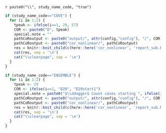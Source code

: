 <!-- ```{r, echo=FALSE} -->
<!-- here::i_am("cor_nonlinear/report.Rmd") -->
<!-- ``` -->

<!-- The only difference between this Rmd and the standalone Rmd is  -->
<!-- pathCoRoutput <- paste0("cor_nonlinear/", pathCoRoutput) -->


\counterwithin{table}{section}
\counterwithin{figure}{section}


<!-- these latex variables are used in report_sub -->
\newif\ifCOVE
\newif\ifENSEMBLE
`r paste0("\\", study_name_code, "true")` 


<!-- COVE -->

```r
if (study_name_code=="COVE") {
  for (i in 1:2) {
    tpeak <- ifelse(i==1, 29, 57)
    COR <- paste0("D", tpeak)
    special.note = ""
    pathCoRoutput <- paste0("output/", attr(config,"config"), "/", COR)
    pathCoRoutput <- paste0("cor_nonlinear/", pathCoRoutput)
    res = knitr::knit_child(c(here::here('cor_nonlinear', 'report_sub.Rmd')), quiet = TRUE)
    cat(res, sep = '\n')
    cat("\\clearpage", sep = '\n')
  }
}
```




<!-- ENSEMBLE -->

```r
if (study_name_code=="ENSEMBLE") {
  for (i in 1:2) {
    tpeak <- 29
    COR <- ifelse(i==1, "D29", "D29start1")
    special.note = paste0("$\\ddagger$ Count cases starting ", ifelse(i==1,7,1), " days post Day 29.")
    pathCoRoutput <- paste0("output/", attr(config,"config"), "/", COR)
    pathCoRoutput <- paste0("cor_nonlinear/", pathCoRoutput)
    res = knitr::knit_child(c(here::here('cor_nonlinear', 'report_sub.Rmd')), quiet = TRUE)
    cat(res, sep = '\n')
    cat("\\clearpage", sep = '\n')
  }
}
```
